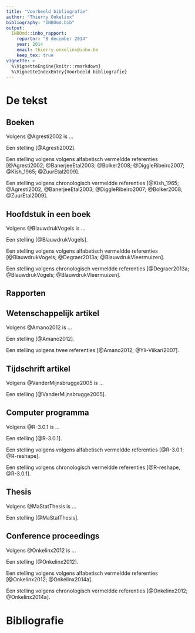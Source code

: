 ```yaml
---
title: "Voorbeeld bibliografie"
author: "Thierry Onkelinx"
bibliography: "INBOmd.bib"
output: 
  INBOmd::inbo_rapport:
    reportnr: "8 december 2014"
    year: 2014
    email: thierry.onkelinx@inbo.be
    keep_tex: true
vignette: >
  %\VignetteEngine{knitr::rmarkdown}
  %\VignetteIndexEntry{Voorbeeld bibliografie}
---
```


# De tekst

## Boeken

Volgens @Agresti2002 is ...

Een stelling [@Agresti2002].

Een stelling volgens volgens alfabetisch vermeldde referenties [@Agresti2002; @BanerjeeEtal2003; @Bolker2008; @DiggleRibeiro2007; @Kish_1965; @ZuurEtal2009].

Een stelling volgens chronologisch vermeldde referenties [@Kish_1965; @Agresti2002; @BanerjeeEtal2003; @DiggleRibeiro2007; @Bolker2008; @ZuurEtal2009].

## Hoofdstuk in een boek

Volgens @BlauwdrukVogels is ...

Een stelling [@BlauwdrukVogels].

Een stelling volgens volgens alfabetisch vermeldde referenties [@BlauwdrukVogels; @Degraer2013a; @BlauwdrukVleermuizen].

Een stelling volgens chronologisch vermeldde referenties [@Degraer2013a; @BlauwdrukVogels; @BlauwdrukVleermuizen].

## Rapporten

## Wetenschappelijk artikel

Volgens @Amano2012 is ...

Een stelling [@Amano2012].

Een stelling volgens twee referenties [@Amano2012; @Yli-Viikari2007].

## Tijdschrift artikel

Volgens @VanderMijnsbrugge2005 is ...

Een stelling [@VanderMijnsbrugge2005].

## Computer programma

Volgens @R-3.0.1 is ...

Een stelling [@R-3.0.1].

Een stelling volgens volgens alfabetisch vermeldde referenties [@R-3.0.1; @R-reshape].

Een stelling volgens chronologisch vermeldde referenties [@R-reshape, @R-3.0.1].


## Thesis

Volgens @MaStatThesis is ...

Een stelling [@MaStatThesis].

## Conference proceedings

Volgens @Onkelinx2012 is ...

Een stelling [@Onkelinx2012].

Een stelling volgens volgens alfabetisch vermeldde referenties [@Onkelinx2012; @Onkelinx2014a].

Een stelling volgens chronologisch vermeldde referenties [@Onkelinx2012; @Onkelinx2014a].

# Bibliografie
